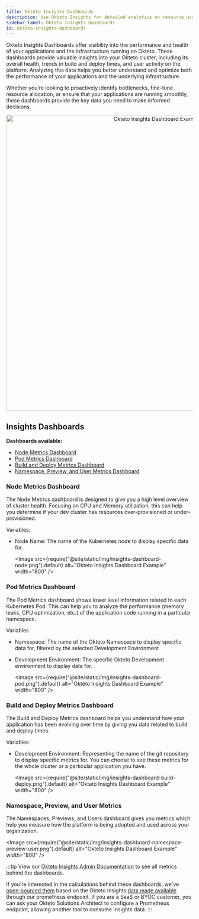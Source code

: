 ```yaml
---
title: Okteto Insights Dashboards
description: Use Okteto Insights for detailed analytics on resource usage, build, and deployment metrics
sidebar_label: Okteto Insights Dashboards
id: okteto-insights-dashboards
---
```



Okteto Insights Dashboards offer visibility into the performance and health of your applications and the infrastructure running on Okteto.
These dashboards provide valuable insights into your Okteto cluster, including its overall health, trends in build and deploy times, and user activity on the platform.
Analyzing this data helps you better understand and optimize both the performance of your applications and the underlying infrastructure.

Whether you’re looking to proactively identify bottlenecks, fine-tune resource allocation, or ensure that your applications are running smoothly, these dashboards provide the key data you need to make informed decisions.


<p align="center">
  <Image
    src={require("@site/static/img/insights-pods.jpg").default}
    alt="Okteto Insights Dashboard Example"
    width="800"
  />
</p>

## Insights Dashboards

**Dashboards available:**
- [Node Metrics Dashboard](#node-metrics-dashboard)
- [Pod Metrics Dashboard](#pod-metrics-dashboard)
- [Build and Deploy Metrics Dashboard](#build-and-deploy-metrics-dashboard)
- [Namespace, Preview, and User Metrics Dashboard](#namespace-preview-and-user-metrics)

### Node Metrics Dashboard
The Node Metrics dashboard is designed to give you a high level overview of cluster health. Focusing on CPU and Memory utilization, this can help you determine if your dev cluster has resources over-provisioned or under-provisioned.

Variables:
- Node Name: The name of the Kubernetes node to display specific data for.

  <Image
    src={require("@site/static/img/insights-dashboard-node.png").default}
    alt="Okteto Insights Dashboard Example"
    width="800"
  />

### Pod Metrics Dashboard
The Pod Metrics dashboard shows lower level information related to each Kubernetes Pod. This can help you to analyze the performance (memory leaks, CPU optimization, etc.) of the application code running in a particular namespace.

Variables
- Namespace: The name of the Okteto Namespace to display specific data for, filtered by the selected Development Environment
- Development Environment: The specific Okteto Development environment to display data for.

  <Image
    src={require("@site/static/img/insights-dashboard-pod.png").default}
    alt="Okteto Insights Dashboard Example"
    width="800"
  />

### Build and Deploy Metrics Dashboard
The Build and Deploy Metrics dashboard helps you understand how your application has been evolving over time by giving you data related to build and deploy times.

Variables
- Development Environment: Representing the name of the git repository to display specific metrics for. You can choose to see these metrics for the whole cluster or a particular application you have.

  <Image
    src={require("@site/static/img/insights-dashboard-build-deploy.png").default}
    alt="Okteto Insights Dashboard Example"
    width="800"
  />

### Namespace, Preview, and User Metrics 
The Namespaces, Previews, and Users dashboard gives you metrics which help you measure how the platform is being adopted and used across your organization.

  <Image
    src={require("@site/static/img/insights-dashboard-namespace-preview-user.png").default}
    alt="Okteto Insights Dashboard Example"
    width="800"
  />

:::tip
View our [Okteto Insights Admin Documentation](admin/okteto-insights.mdx) to see all metrics behind the dashboards.

If you're interested in the calculations behind these dashboards, we've [open-sourced them](https://github.com/okteto/insights-dashboards) based on the Okteto Insights [data made available](admin/okteto-insights.mdx#what-data-is-available) through our prometheus endpoint.
If you are a SaaS or BYOC customer, you can ask your Okteto Solutions Architect to configure a Prometheus endpoint, allowing another tool to consume Insights data.
:::
